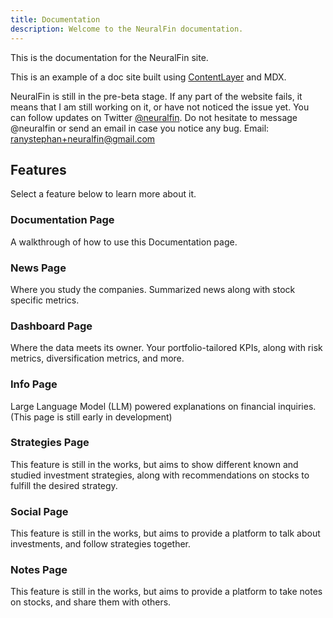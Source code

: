 ```yaml
---
title: Documentation
description: Welcome to the NeuralFin documentation.
---
```


This is the documentation for the NeuralFin site.

This is an example of a doc site built using [ContentLayer](/docs/documentation/contentlayer) and MDX.

<Callout>

NeuralFin is still in the pre-beta stage. If any part of the website fails, it means that I am still working on it, or  have not noticed the issue yet. 
You can follow updates on Twitter [@neuralfin](https://twitter.com/neuralfin).
Do not hesitate to message @neuralfin or send an email in case you notice any bug. Email: [ranystephan+neuralfin@gmail.com](ranystephan+neuralfin@gmail.com)

</Callout>

## Features

Select a feature below to learn more about it.

<div className="grid sm:grid-cols-2 gap-4 mt-6">

<Card href="/docs/documentation">

### Documentation Page

A walkthrough of how to use this Documentation page.

</Card>

<Card href="/docs/news">

### News Page

Where you study the companies. Summarized news along with stock specific metrics.

</Card>

<Card href="/docs/dashboard">

### Dashboard Page

Where the data meets its owner. Your portfolio-tailored KPIs, along with risk metrics, diversification metrics, and more.

</Card>

<Card href="/docs/blog" disabled>

### Info Page

Large Language Model (LLM) powered explanations on financial inquiries. (This page is still early in development)

</Card>

<Card href="/docs/blog" disabled>

### Strategies Page

This feature is still in the works, but aims to show different known and studied investment strategies, along with recommendations on stocks to fulfill the desired strategy.

</Card>

<Card href="/docs/blog" disabled>

### Social Page

This feature is still in the works, but aims to provide a platform to talk about investments, and follow strategies together.

</Card>

<Card href="/docs/blog" disabled>

### Notes Page

This feature is still in the works, but aims to provide a platform to take notes on stocks, and share them with others.

</Card>

</div>
